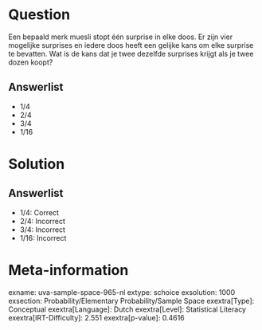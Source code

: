 Question
========

Een bepaald merk muesli stopt één surprise in elke doos. Er zijn vier
mogelijke surprises en iedere doos heeft een gelijke kans om elke
surprise te bevatten. Wat is de kans dat je twee dezelfde surprises
krijgt als je twee dozen koopt?

Answerlist
----------

* 1/4
* 2/4
* 3/4
* 1/16

Solution
========

Answerlist
----------

* 1/4: Correct
* 2/4: Incorrect
* 3/4: Incorrect
* 1/16: Incorrect

Meta-information
================
exname: uva-sample-space-965-nl
extype: schoice
exsolution: 1000
exsection: Probability/Elementary Probability/Sample Space
exextra[Type]: Conceptual
exextra[Language]: Dutch
exextra[Level]: Statistical Literacy
exextra[IRT-Difficulty]: 2.551
exextra[p-value]: 0.4616
